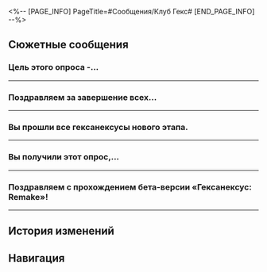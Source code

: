 <%-- [PAGE_INFO]
PageTitle=#Сообщения/Клуб Гекс#
[END_PAGE_INFO] --%>
{{Сообщение Инфобокс
|id          = 63
|Изображение = НИП Клуб Гекс Иконка.png
|Тип         = НИП
|Отправитель = Клуб Гекс
|ПодписьСоо  = Гексанексус, бесконечное веселье
|Фракция     = Другие
}}

==Сюжетные сообщения==
===Цель этого опроса -...===
{{Сообщения
|условие_получения = 
|текст =
:'''Клуб Гекс:''' Цель этого опроса - собрать отзывы о бета-версии гексанексуса. Мы надеемся, что вы будете максимально честны с нами. Мы подготовили несколько подарков для тех, кто даст самые искренние ответы.<br /><br />Конфиденциальность ваших ответов гарантируется. Спасибо вам за поддержку тайного общества гексанексуса!
:'''Клуб Гекс:''' Ваш пол?
:{Выбор} Мужской
::'''(Первопроходец):''' Мужской
:{Выбор} Женский
::'''(Первопроходец):''' Женский
:{Выбор} Тайна за семью печатями.
::'''(Первопроходец):''' Тайна за семью печатями.
:'''Клуб Гекс:''' Сколько вам лет?
:{Выбор} 1-100 лет
::'''(Первопроходец):''' 1-100 лет
:{Выбор} 101-500 лет
::'''(Первопроходец):''' 101-500 лет
:{Выбор} Старше 500 лет
::'''(Первопроходец):''' Старше 500 лет
:'''Клуб Гекс:''' Вы знаете, что такое гексанексус?
:{Выбор} Знаю
::'''(Первопроходец):''' Я знаю, что такое гексанексус.
:{Выбор} Не знаю
::'''(Первопроходец):''' Я не знаю, что такое гексанексус.
::'''Клуб Гекс:''' Гексанексус - это механизм, с которым вы играли.
:{Выбор} Не знаю даже первое слово.
::'''(Первопроходец):''' Гекса... я даже слово запомнить не могу.
::'''Клуб Гекс:''' Гексанексус, шестиугольник.
:'''Клуб Гекс:''' Как вы узнали о гексанексусе?
:{Выбор} {{MC|ж=Видела|м=Видел}} рядом с дорогой
::'''(Первопроходец):''' {{MC|ж=Увидела|м=Увидел}} на обочине дороги.
:{Выбор} Рекомендации друзей
::'''(Первопроходец):''' Друзья порекомендовали.
:{Выбор} Официальный аккаунт
::'''(Первопроходец):''' Я {{MC|ж=узнала|м=узнал}} о гексанексусах благодаря официальному аккаунту.
::'''Клуб Гекс:''' У нас... нет официального аккаунта.
::{Выбор} Возможно, рекламный аккаунт
:::'''(Первопроходец):''' Возможно, это был рекламный аккаунт, паразитирующий на вашей популярности.
::{Выбор} Возможно, фальшивый аккаунт
:::'''(Первопроходец):''' Возможно, это были мошенники.
::'''Клуб Гекс:''' Если мы были бы так популярны, нам бы не пришлось устанавливать столько устройств у дорог.
:'''Клуб Гекс:''' Насколько сложными вам показались гексанексусы?
:{Выбор} Сложно
::'''(Первопроходец):''' Сложно
:{Выбор} Средне
::'''(Первопроходец):''' Средне
:{Выбор} Легко
::'''(Первопроходец):''' Легко
:'''Клуб Гекс:''' Вы не хотите что-нибудь добавить?
:{Выбор} Шедевр
::'''(Первопроходец):''' Это шедевр, гениальное изобретение.
:{Выбор} Интересно
::'''(Первопроходец):''' Это интересно. Больше мне нечего добавить.
:{Выбор} Пустая трата времени
::'''(Первопроходец):''' Это трата моего драгоценного времени.
:'''Клуб Гекс:''' Спасибо за участие в опросе.<br />Пожалуйста, поддерживайте гексанексусы и впредь!
}}
----

===Поздравляем за завершение всех...===
{{Сообщения
|условие_получения = 
|текст =
:'''Клуб Гекс:''' Поздравляем за завершение всех гексанексусов в бете!
:'''Клуб Гекс:''' Вы завершили все стадии. Вам, должно быть, понравились гексанексусы!
:{Выбор} Очень весело.
::'''(Первопроходец):''' Конечно, понравились. Поэтому я и играю!
:{Выбор} Слишком много сокровищ в сундуке.
::'''(Первопроходец):''' Мне хотелось остановиться, но ваши сокровища слишком привлекательны.
:{Выбор} Вы разве не собирались меня засудить?
::'''(Первопроходец):''' Если я остановлюсь, вы ведь доложите обо мне Комиссии по балансу. Мне страшно.
:'''Клуб Гекс:''' Если честно, согласно прогнозам Клуба Гекс многие будут очарованы гексанексусами.
:'''Клуб Гекс:''' Однако, согласно статистике, только вы прошли все испытания. Процент успешных результатов очень мал.
:{Выбор} Что случилось?
::'''(Первопроходец):''' Только мне удалось пройти все испытания? Но ваши гексанексусы такие интересные. Я не верю.
::'''Клуб Гекс:''' Вы так добры.
:{Выбор} Засуди их в Комиссии по балансу.
::'''(Первопроходец):''' Вы же профессионалы шантажа, доложите на них. Вы же не только меня шантажируете, да?
::'''Клуб Гекс:''' Клуб Гекс одинаково относится ко всем, кто получает сокровища.
::'''Клуб Гекс:''' Хотя больше никто не обратил внимания на предупреждение Клуба Гекс.
:{Выбор} Я {{MC|ж=ужасная неудачница|м=ужасный неудачник}}.
::'''(Первопроходец):''' ЧТО?! Так только я {{MC|ж=потратила|м=потратил}} столько времени на испытания?! Вот это я {{MC|м=неудачник|ж=неудачница}}.
::'''Клуб Гекс:''' Всё не так уж плохо. Мы обещали давать вам сокровища, пока вы играете.
::'''Клуб Гекс:''' Мы сдержали своё обещание. Вы забрали все сокровища.
:'''Клуб Гекс:''' В общем, мы надеемся на встречу с вами. Цель этой встречи: во-первых, наградить вас пожизненным членством в Клубе Гекс, во-вторых, подробно изучить ваш пользовательский опыт и получить отзыв.
:{Выбор} Забудь о титулах.
::'''(Первопроходец):''' Меня не интересует пожизненное членство. Можно и без него обойтись.
::'''Клуб Гекс:''' Помимо титула, мы также подготовили награду за первое прохождение игры. Пеняйте на себя, если вы её не получите.
:{Выбор} Я {{MC|ж=прошла|м=прошёл}} опрос.
::'''(Первопроходец):''' Но я уже {{MC|ж=прошла|м=прошёл}} опрос.
::'''Клуб Гекс:''' В опросе недостаточно данных, на них нельзя опираться.
::'''Клуб Гекс:''' Также нам хотелось бы говорить с пользователями лицом к лицу.
:{Выбор} Хорошо, где встретимся?
::'''(Первопроходец):''' Назовите место встречи.
:'''Клуб Гекс:''' Рядом с гексанексусом у гротов Комиссии по ремёслам. Буду ждать вас там. Пожалуйста, приходите.
}}
----

===Вы прошли все гексанексусы нового этапа.===
{{Сообщения
|условие_получения = 
|текст =
:'''Клуб Гекс:''' Вы прошли все гексанексусы нового этапа.
:'''Клуб Гекс:''' Даже наши внутренние тестировщики не добились таких результатов.
:'''Клуб Гекс:''' Откровенно говоря, новый гексанексус привлёк равное количество положительного и отрицательного внимания.
:'''Клуб Гекс:''' Одной из главных проблем было то, что «устройства слишком сложные и навязчивые».
:{Выбор} Как неожиданно!
::'''(Первопроходец):''' Глупости. Вы правда думаете, что люди бросятся играться игрушками, найденными на дороге?
::'''Клуб Гекс:''' Вы правы, но у нас не было выбора.
:{Выбор} Ничего не поделаешь.
::'''(Первопроходец):''' Ваши гексанексусы невозможно сделать привлекательными.
::'''Клуб Гекс:''' Эй, давайте не впадать в крайности. Попытка - не пытка.
:{Выбор} Я легко могу их «причесать».
::'''(Первопроходец):''' Это просто. Даже я это могу сделать.
::'''Клуб Гекс:''' Мы бы не хотели так вас утруждать. Мы просто хотели узнать мнение наших пользователей.
:'''Клуб Гекс:''' Наши специалисты хотят тематизировать маркетинговую кампанию гексанексусов. Пока у нас есть три основных направления: сверхъестественное, катастрофическое и персонифицированное. Какое вам нравится больше всего?
:{Выбор} Истории о привидениях
::'''(Первопроходец):''' Принимая во внимание погружение, возможно, вам стоит выбрать сверхъестественное направление.
::'''Клуб Гекс:''' Обыденная жизнь, в которой таятся необычайные опасности. Исследуйте гексанексус и сверхъестественные явления Лофу Сяньчжоу... Кто-то должен идти навстречу ночи, чтобы защитить рассвет.
:{Выбор} Катастрофы
::'''(Первопроходец):''' Принимая во внимание обширное мировоззрение, возможно, вам стоит выбрать катастрофическое направление.
::'''Клуб Гекс:''' На одной планете Легион Антиматерии превратился в неудержимую силу. Только исследуя гексанексус, вы можете получить его силу, чтобы бороться с Разрушением...
:{Выбор} Антропоморфинизация
::'''(Первопроходец):''' Принимая во внимание популярность, возможно, вам стоит выбрать персонифицированное направление.
::'''Клуб Гекс:''' В одном вымышленном городе люди живут в гармонии со своей Гексанительницей. Разгадав гексанексус, вы сможете углубить узы между вами и Гексанительницей.
:'''Клуб Гекс:''' Неплохо.
:'''Клуб Гекс:''' Спасибо за помощь. Я обсужу ваши предложения с членами клуба.
:'''Клуб Гекс:''' В общем, я вернусь и приступлю к мозговому штурму. Увидимся в следующей версии.
}}
----

===Вы получили этот опрос,...===
{{Сообщения
|условие_получения = 
|текст =
:'''Клуб Гекс:''' Вы получили этот опрос, так как собрали некоторое количество боевых пропусков Гекс. Цель опроса - собрать отзывы о бета-версии «Гексанексус: Remake». Мы надеемся, что вы будете максимально честны с нами.<br /><br />Конфиденциальность ваших ответов гарантируется. Спасибо вам за поддержку тайного общества гексанексуса!
:'''Клуб Гекс:''' Скажите, вы заметили, что получили боевые пропуска Гекс?
:{Выбор} Да
::'''(Первопроходец):''' Да
:{Выбор} Нет
::'''(Первопроходец):''' Нет
:{Выбор} А вы угадайте!
::'''(Первопроходец):''' А вы угадайте!
::'''Клуб Гекс:''' Теперь вы уж наверняка заметили.
:'''Клуб Гекс:''' Вы играли в гексанексус?
:{Выбор} Да
::'''(Первопроходец):''' Да
:{Выбор} Нет
::'''(Первопроходец):''' Нет
:{Выбор} Имею пожизненное членство Клуба Гекс!
::'''(Первопроходец):''' Я опытный бета-тестер, к тому же у меня пожизненное членство Клуба Гекс!
::'''Клуб Гекс:''' Что?!
::'''Клуб Гекс:''' На официальном сайте гексанексуса опубликована информация о том, что пожизненное членство Клуба Гекс и другие членские сервисы были приостановлены тридцать системных дней назад. Благодарим вас за поддержку Клуба Гекс на протяжении столь длительного времени.
:'''Клуб Гекс:''' Вы знаете о «Гексанексус: Remake»?
:{Выбор} Знаю
::'''(Первопроходец):''' Я знаю, что такое «Гексанексус: Remake».
:{Выбор} Не знаю
::'''(Первопроходец):''' Я не знаю, что такое «Гексанексус: Remake».
::'''Клуб Гекс:''' Вы получили боевой пропуск Гекс, и только что сыграли в «Гексанексус: Remake»!
:{Выбор} Обновлённая версия гексанексуса?
::'''(Первопроходец):''' Это ведь обновлённая версия гексанексуса? Назовут же - Remake!
::'''Клуб Гекс:''' Проектирование, создание и разработка гексанексуса были выполнены мультикультурной командой.
::'''Клуб Гекс:''' В слове Remake воплощено всё культурное многообразие пользователей со всего космоса.
:'''Клуб Гекс:''' Насколько сложным вам показался «Гексанексус: Remake»?
:{Выбор} Сложно
::'''(Первопроходец):''' Сложно
:{Выбор} Средне
::'''(Первопроходец):''' Средне
:{Выбор} Легко
::'''(Первопроходец):''' Легко
:'''Клуб Гекс:''' Остались ли у вас вопросы или предложения по поводу «Гексанексус: Remake»?
:{Выбор} Наград маловато...
::'''(Первопроходец):''' Кажется, наград стало меньше, чем раньше? Так вам не удастся удержать старых игроков.
::'''Клуб Гекс:''' Сейчас не очень удобно это менять.
:{Выбор} Вы вообще знаете, что это за место?
::'''(Первопроходец):''' Больше всего вопросов вызывает то, откуда в Доме кандалов Комиссии десяти владык гексанексусы?
::'''Клуб Гекс:''' Хм... В двух словах и не расскажешь.
:{Выбор} Зачем нужно продолжение?
::'''(Первопроходец):''' Зачем было делать продолжение «Гексанексуса»?
::'''Клуб Гекс:''' Конечно же, потому что «Гексанексус» - лучший!
:'''Клуб Гекс:''' Ладно, я знаю, что у вас немало вопросов.
:'''Клуб Гекс:''' Пока что вам удалось собрать три боевых пропуска Гекс. Я снова свяжусь с вами, когда вы соберёте шесть.
:'''Клуб Гекс:''' Спасибо за участие в опросе.<br />Надеемся, что вы продолжите поддерживать «Гексанексус: Remake»!
}}
----

===Поздравляем с прохождением бета-версии «Гексанексус: Remake»!===
{{Сообщения
|условие_получения = 
|текст =
:'''Клуб Гекс:''' Поздравляем с прохождением бета-версии «Гексанексус: Remake»!
:'''Клуб Гекс:''' Вам удалось решить все головоломки. Наверное, потому что вам понравился «Гексанексус: Remake»?
:{Выбор} Очень понравился.
::'''(Первопроходец):''' «Гексанексус: Remake» лучший!
:{Выбор} Всё равно нечем заняться.
::'''(Первопроходец):''' А больше и заняться нечем. Лучше уж головоломки порешать, пока слоняюсь по тюрьме.
:{Выбор} У меня много вопросов.
::'''(Первопроходец):''' У меня много вопросов. Мне же сказали, что ты свяжешься со мной только когда я всё разгадаю.
:'''Клуб Гекс:''' Думаю, что вы уже заметили, на этот раз среда тестирования и разработки «Гексанексус: Remake» отличается от привычной.
:'''Клуб Гекс:''' И для меня продвижение «Гексанексус: Remake» в Доме кандалов тоже представляет собой новое испытание.
:'''Клуб Гекс:''' Знаете, почему я так рекламирую нашу новинку здесь?
:{Выбор} Игра так плоха, что похожа на тюрьму?
::'''(Первопроходец):''' Потому что эта бесячая игра слишком мрачная и напоминает тюрьму?
:{Выбор} Отдел маркетинга...
::'''(Первопроходец):''' Отдел маркетинга не справляется?
:{Выбор} Комиссия десяти владык - спонсор?
::'''(Первопроходец):''' Неужели Комиссия десяти владык спонсирует вашу игру?
:'''Клуб Гекс:''' Меня арестовали за создание игр.
:'''Клуб Гекс:''' Эхе!
:{Выбор} Так вы занимаетесь игрой или разбоем?
::'''(Первопроходец):''' Так вы занимаетесь игрой или разбоем?
:{Выбор} Так и {{MC|ж=думала|м=думал}}, что этим кончится.
::'''(Первопроходец):''' Так и {{MC|ж=думала|м=думал}}, что рано или поздно вас посадят за то, что вы везде подкидываете свои гексанексусы.
:'''Клуб Гекс:''' Подробности обсудим при встрече.
:'''Клуб Гекс:''' Я сейчас в Доме кандалов. Сможете зайти ко мне? Мне не очень удобно передвигаться.
:{Выбор} Хорошо, где встретимся?
:'''(Первопроходец):''' Хорошо, где именно мы встретимся?
:'''Клуб Гекс:''' Отправляю вам координаты камеры.
:'''Клуб Гекс:''' Жду.
;{Принятая миссия: Гексанексус: Эксклюзивное интервью с разработчиками}
}}
----

==История изменений==
{{История изменений|3.5}}

==Навигация==
{{Сообщения Навбокс}}